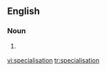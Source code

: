 ==English==

===Noun===
{{en-noun}}

# {{UK}} {{alternative spelling of|[[specialization#Noun|specialization]]}}

[[vi:specialisation]]
[[tr:specialisation]]